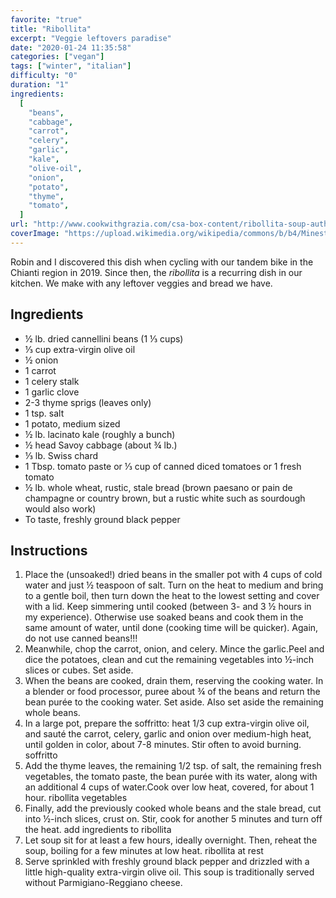 ```yaml
---
favorite: "true"
title: "Ribollita"
excerpt: "Veggie leftovers paradise"
date: "2020-01-24 11:35:58"
categories: ["vegan"]
tags: ["winter", "italian"]
difficulty: "0"
duration: "1"
ingredients:
  [
    "beans",
    "cabbage",
    "carrot",
    "celery",
    "garlic",
    "kale",
    "olive-oil",
    "onion",
    "potato",
    "thyme",
    "tomato",
  ]
url: "http://www.cookwithgrazia.com/csa-box-content/ribollita-soup-authentic-recipe/"
coverImage: "https://upload.wikimedia.org/wikipedia/commons/b/b4/Minestra_di_pane.jpg"
---
```


Robin and I discovered this dish when cycling with our tandem bike in the Chianti region in 2019. Since then, the _ribollita_ is a recurring dish in our kitchen. We make with any leftover veggies and bread we have.

## Ingredients

- ½ lb. dried cannellini beans (1 ⅓ cups)
- ⅓ cup extra-virgin olive oil
- ½ onion
- 1 carrot
- 1 celery stalk
- 1 garlic clove
- 2-3 thyme sprigs (leaves only)
- 1 tsp. salt
- 1 potato, medium sized
- ½ lb. lacinato kale (roughly a bunch)
- ½ head Savoy cabbage (about ¾ lb.)
- ⅓ lb. Swiss chard
- 1 Tbsp. tomato paste or ⅓ cup of canned diced tomatoes or 1 fresh tomato
- ½ lb. whole wheat, rustic, stale bread (brown paesano or pain de champagne or country brown, but a rustic white such as sourdough would also work)
- To taste, freshly ground black pepper

## Instructions

1. Place the (unsoaked!) dried beans in the smaller pot with 4 cups of cold water and just ½ teaspoon of salt. Turn on the heat to medium and bring to a gentle boil, then turn down the heat to the lowest setting and cover with a lid. Keep simmering until cooked (between 3- and 3 ½ hours in my experience). Otherwise use soaked beans and cook them in the same amount of water, until done (cooking time will be quicker). Again, do not use canned beans!!!
2. Meanwhile, chop the carrot, onion, and celery. Mince the garlic.Peel and dice the potatoes, clean and cut the remaining vegetables into ½-inch slices or cubes. Set aside.
3. When the beans are cooked, drain them, reserving the cooking water. In a blender or food processor, puree about ¾ of the beans and return the bean purée to the cooking water. Set aside. Also set aside the remaining whole beans.
4. In a large pot, prepare the soffritto: heat 1/3 cup extra-virgin olive oil, and sauté the carrot, celery, garlic and onion over medium-high heat, until golden in color, about 7-8 minutes. Stir often to avoid burning. soffritto
5. Add the thyme leaves, the remaining 1/2 tsp. of salt, the remaining fresh vegetables, the tomato paste, the bean purée with its water, along with an additional 4 cups of water.Cook over low heat, covered, for about 1 hour. ribollita vegetables
6. Finally, add the previously cooked whole beans and the stale bread, cut into ½-inch slices, crust on. Stir, cook for another 5 minutes and turn off the heat. add ingredients to ribollita
7. Let soup sit for at least a few hours, ideally overnight. Then, reheat the soup, boiling for a few minutes at low heat. ribollita at rest
8. Serve sprinkled with freshly ground black pepper and drizzled with a little high-quality extra-virgin olive oil. This soup is traditionally served without Parmigiano-Reggiano cheese.

